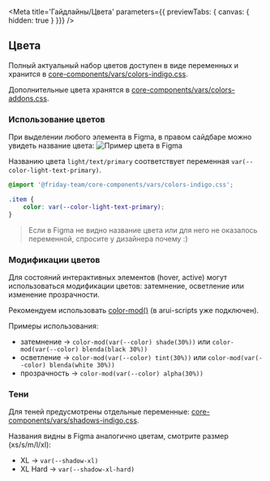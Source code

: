 
<Meta
  title='Гайдлайны/Цвета'
  parameters={{ previewTabs: { canvas: { hidden: true } }}}
/>

## Цвета

Полный актуальный набор цветов доступен в виде переменных и хранится в [core-components/vars/colors-indigo.css](https://github.com/core-ds/core-components/blob/master/packages/vars/src/colors-indigo.css).

Дополнительные цвета хранятся в [core-components/vars/colors-addons.css](https://github.com/core-ds/core-components/blob/master/packages/vars/src/colors-addons.css).

### Использование цветов

При выделении любого элемента в Figma, в правом сайдбаре можно увидеть название цвета:
<img src='./images/colors_figma-element.png' width={319} alt='Пример цвета в Figma' />

Названию цвета `light/text/primary` соответствует переменная `var(--color-light-text-primary)`.

```css
@import '@friday-team/core-components/vars/colors-indigo.css';

.item {
    color: var(--color-light-text-primary);
}
```

> Если в Figma не видно название цвета или для него не оказалось переменной, спросите у дизайнера почему :)

### Модификации цветов

Для состояний интерактивных элементов (hover, active) могут использоваться модификации цветов: затемнение, осветление или изменение прозрачности.

Рекомендуем использовать [color-mod()](https://github.com/jonathantneal/postcss-color-mod-function) (в arui-scripts уже подключен).

Примеры использования:

- затемнение → `color-mod(var(--color) shade(30%))` или `color-mod(var(--color) blenda(black 30%))`
- осветление → `color-mod(var(--color) tint(30%))` или `color-mod(var(--color) blenda(white 30%))`
- прозрачность → `color-mod(var(--color) alpha(30%))`

### Тени

Для теней предусмотрены отдельные переменные: [core-components/vars/shadows-indigo.css](https://github.com/core-ds/core-components/blob/master/packages/vars/src/shadows-indigo.css).

Названия видны в Figma аналогично цветам, смотрите размер (xs/s/m/l/xl):

- XL → `var(--shadow-xl)`
- XL Hard → `var(--shadow-xl-hard)`
